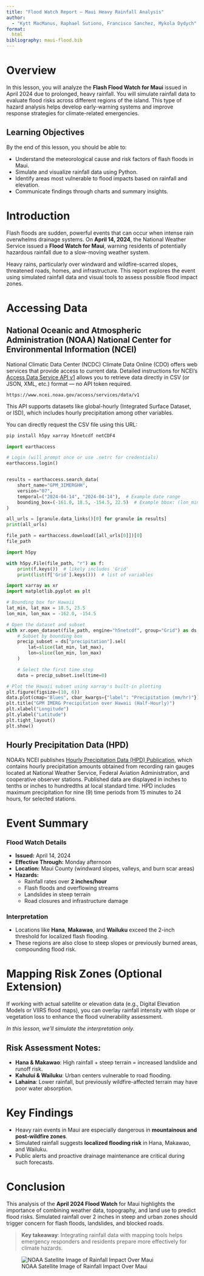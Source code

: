 ```yaml
---
title: "Flood Watch Report – Maui Heavy Rainfall Analysis"
author: 
  - "Kytt MacManus, Raphael Sutiono, Francisco Sanchez, Mykola Dydych"
format: 
  html
bibliography: maui-flood.bib
---
```


# Overview

In this lesson, you will analyze the **Flash Flood Watch for Maui** issued in April 2024 due to prolonged, heavy rainfall. You will simulate rainfall data to evaluate flood risks across different regions of the island. This type of hazard analysis helps develop early-warning systems and improve response strategies for climate-related emergencies.

## Learning Objectives

By the end of this lesson, you should be able to:

- Understand the meteorological cause and risk factors of flash floods in Maui.
- Simulate and visualize rainfall data using Python.
- Identify areas most vulnerable to flood impacts based on rainfall and elevation.
- Communicate findings through charts and summary insights.

# Introduction

Flash floods are sudden, powerful events that can occur when intense rain overwhelms drainage systems. On **April 14, 2024**, the National Weather Service issued a **Flood Watch for Maui**, warning residents of potentially hazardous rainfall due to a slow-moving weather system.

Heavy rains, particularly over windward and wildfire-scarred slopes, threatened roads, homes, and infrastructure. This report explores the event using simulated rainfall data and visual  tools to assess possible flood impact zones.

# Accessing Data

## National Oceanic and Atmospheric Administration (NOAA) National Center for Environmental Information (NCEI)

National Climatic Data Center (NCDC) Climate Data Online (CDO) offers web services that provide access to current data. Detailed instructions for NCEI's [Access Data Service API v1](https://www.ncei.noaa.gov/support/access-data-service-api-user-documentation) allows you to retrieve data directly in CSV (or JSON, XML, etc.) format — no API token required.

`https://www.ncei.noaa.gov/access/services/data/v1`

This API supports datasets like global-hourly (Integrated Surface Dataset, or ISD), which includes hourly precipitation among other variables.

You can directly request the CSV file using this URL:

```python
pip install h5py xarray h5netcdf netCDF4

```
```python
import earthaccess

# Login (will prompt once or use .netrc for credentials)
earthaccess.login()



```

```python
results = earthaccess.search_data(
    short_name="GPM_3IMERGHH",
    version="07",
    temporal=("2024-04-14", "2024-04-14"),  # Example date range
    bounding_box=(-161.0, 18.5, -154.5, 22.5)  # Example bbox: (lon_min, lat_min, lon_max, lat_max)
)

```

```python
all_urls = [granule.data_links()[0] for granule in results]
print(all_urls)


```

```python

file_path = earthaccess.download([all_urls[0]])[0]
file_path
```

```python
import h5py

with h5py.File(file_path, "r") as f:
    print(f.keys())  # likely includes 'Grid'
    print(list(f['Grid'].keys()))  # list of variables


```

```python

import xarray as xr
import matplotlib.pyplot as plt

# Bounding box for Hawaii
lat_min, lat_max = 18.5, 23.5
lon_min, lon_max = -162.0, -154.5

# Open the dataset and subset
with xr.open_dataset(file_path, engine="h5netcdf", group="Grid") as ds:
    # Subset by bounding box
    precip_subset = ds["precipitation"].sel(
        lat=slice(lat_min, lat_max),
        lon=slice(lon_min, lon_max)
    )

    # Select the first time step
    data = precip_subset.isel(time=0)

# Plot the Hawaii subset using xarray's built-in plotting
plt.figure(figsize=(10, 6))
data.plot(cmap="Blues", cbar_kwargs={"label": "Precipitation (mm/hr)"})
plt.title("GPM IMERG Precipitation over Hawaii (Half-Hourly)")
plt.xlabel("Longitude")
plt.ylabel("Latitude")
plt.tight_layout()
plt.show()


```

## Hourly Precipitation Data (HPD)

NOAA's NCEI publishes [Hourly Precipitation Data (HPD) Publication](https://www.ncei.noaa.gov/metadata/geoportal/rest/metadata/item/gov.noaa.ncdc:C00127/html), which contains hourly precipitation amounts obtained from recording rain gauges located at National Weather Service, Federal Aviation Administration, and cooperative observer stations. 
Published data are displayed in inches to tenths or inches to hundredths at local standard time. HPD includes maximum precipitation for nine (9) time periods from 15 minutes to 24 hours, for selected stations.



# Event Summary

### Flood Watch Details

- **Issued:** April 14, 2024
- **Effective Through:** Monday afternoon
- **Location:** Maui County (windward slopes, valleys, and burn scar areas)
- **Hazards:**
  - Rainfall rates over **2 inches/hour**
  - Flash floods and overflowing streams
  - Landslides in steep terrain
  - Road closures and infrastructure damage



  

### Interpretation

- Locations like **Hana**, **Makawao**, and **Wailuku** exceed the 2-inch threshold for localized flash flooding.
- These regions are also close to steep slopes or previously burned areas, compounding flood risk.

# Mapping Risk Zones (Optional Extension)

If working with actual satellite or elevation data (e.g., Digital Elevation Models or VIIRS flood maps), you can overlay rainfall intensity with slope or vegetation loss to enhance the flood vulnerability assessment.

*In this lesson, we'll simulate the interpretation only.*

## Risk Assessment Notes:

- **Hana & Makawao**: High rainfall + steep terrain = increased landslide and runoff risk.
- **Kahului & Wailuku**: Urban centers vulnerable to road flooding.
- **Lahaina**: Lower rainfall, but previously wildfire-affected terrain may have poor water absorption.

# Key Findings

- Heavy rain events in Maui are especially dangerous in **mountainous and post-wildfire zones**.
- Simulated rainfall suggests **localized flooding risk** in Hana, Makawao, and Wailuku.
- Public alerts and proactive drainage maintenance are critical during such forecasts.

# Conclusion

This analysis of the **April 2024 Flood Watch** for Maui highlights the importance of combining weather data, topography, and land use to predict flood risks. Simulated rainfall over 2 inches in steep and urban zones should trigger concern for flash floods, landslides, and blocked roads.

> **Key takeaway**: Integrating rainfall data with mapping tools helps emergency responders and residents prepare more effectively for climate hazards.

![NOAA Satellite Image of Rainfall Impact Over Maui](https://media.mauinow.com/file/mauinow/2024/04/noaa-nws-satellite-1024x576.jpg)
